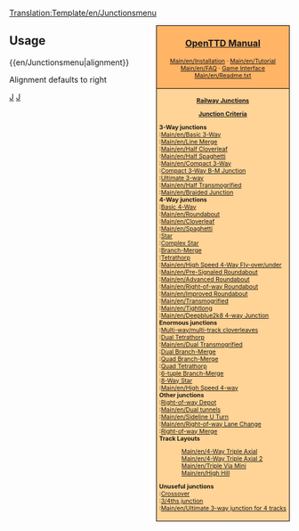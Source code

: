 <noinclude>[[Translation:Template/en/Junctionsmenu]]</noinclude><div style="float:right; padding-left:12px; background:#ffffff;">
<div style="border:1px solid #000000; background:#ffb466; padding:5px; -moz-border-radius-topleft:5px; -moz-border-radius-topright:5px; font-size: 12pt;">
<center><strong><font size="3">[[Main/en/OpenTTD|OpenTTD Manual]]</font></strong></center>
<div style="font-size: 8pt; text-align: center;">
[[Main/en/Installation]] &middot; 
[[Main/en/Tutorial]]<br />
[[Main/en/FAQ]] &middot; 
[[Main/en/Game interface|Game Interface]]<br />
[[Main/en/Readme.txt]]
</div>
</div>
<div style="border:1px solid black; border-top-width: 0px; background:#ffd496; padding:5px; -moz-border-radius-bottomleft:5px; -moz-border-radius-bottomright:8px; font-size: 8pt;">

<center>'''[[Main/en/Junction|Railway Junctions]]'''</center>
<center>'''[[Main/en/Junction Criteria|Junction Criteria]]'''</center>

'''3-Way junctions'''<br>
:[[Main/en/Basic 3-Way]]<br>
:[[Main/en/Line Merge]]<br>
:[[Main/en/Half Cloverleaf]]<br>
:[[Main/en/Half Spaghetti]]<br>
:[[Main/en/Compact 3-Way]]<br>
:[[Main/en/Compact 3-Way Branch-Merge Junction|Compact 3-Way B-M Junction]]<br>
:[[Main/en/Ultimate 3-way junction|Ultimate 3-way]]<br>
:[[Main/en/Half Transmogrified]]<br>
:[[Main/en/Braided Junction]]<br>

'''4-Way junctions'''<br>
:[[Main/en/Basic 4-Way Junction|Basic 4-Way]]<br>
:[[Main/en/Roundabout]]<br>
:[[Main/en/Cloverleaf]]<br>
:[[Main/en/Spaghetti]]<br>
:[[Main/en/Star Junction|Star]]<br>
:[[Main/en/Complex Star Junction|Complex Star]]<br>
:[[Main/en/Branch-Merge Junction|Branch-Merge]]<br>
:[[Main/en/Tetrathorp-Junction|Tetrathorp]]<br>
:[[Main/en/High Speed 4-Way Fly-over/under]]<br>
:[[Main/en/Pre-Signaled Roundabout]]<br>
:[[Main/en/Advanced Roundabout]]<br>
:[[Main/en/Right-of-way Roundabout]]<br>
:[[Main/en/Improved Roundabout]]<br>
:[[Main/en/Transmogrified]]<br>
:[[Main/en/Tightlong]]<br>
:[[Main/en/Deepblue2k8 4-way Junction]]<br>

'''Enormous junctions'''<br>
:[[Main/en/Double Cloverleaf|Multi-way/multi-track cloverleaves]]<br>
:[[Main/en/Dual Tetrathorp-Junction|Dual Tetrathorp]]<br>
:[[Main/en/Dual Transmogrified]]<br>
:[[Main/en/Dual Branch-Merge Junction|Dual Branch-Merge]]<br>
:[[Main/en/Quad Branch-Merge Junction|Quad Branch-Merge]]<br>
:[[Main/en/Quad Tetrathorp Junction|Quad Tetrathorp]]<br>
:[[Main/en/6-tuple Branch-Merge Junction|6-tuple Branch-Merge]]<br>
:[[Main/en/8 way Star Junction|8-Way Star]]<br>
:[[Main/en/High Speed 4-way]]<br>

'''Other junctions'''<br>
:[[Main/en/Building depots#Advanced depot configurations|Right-of-way Depot]]<br>
:[[Main/en/Dual tunnels]]<br>
:[[Main/en/Sideline U Turn]]<br>
:[[Main/en/Right-of-way Lane Change]]<br>
:[[Main/en/Priority Merge|Right-of-way Merge]]<br>

'''Track Layouts'''
:[[Main/en/4-Way Triple Axial]]<br>
:[[Main/en/4-Way Triple Axial 2]]<br>
:[[Main/en/Triple Via Mini]]<br>
:[[Main/en/High Hill]]<br>

'''Unuseful junctions'''<br>
:[[Main/en/Crossover-Junction|Crossover]]<br>
:[[Main/en/3/4ths junction|3/4ths junction]]<br>
:[[Main/en/Ultimate 3-way junction for 4 tracks]]<br>

</div>
</div>
<noinclude>


==Usage==
<nowiki>{{en/Junctionsmenu|alignment}}</nowiki>

Alignment defaults to right
[[Category:en/Templates|J]][[Category:en/Navigation|J]]
</noinclude>